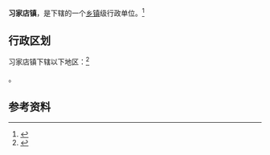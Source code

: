 {{中国乡级行政区|42/03/81/106/000}}

'''习家店镇'''，是{{PRC admin/fullname|42/03/81/106/000|3}}下辖的一个[[乡镇|乡镇]]级行政单位。<ref>{{PRC admin/ref sgc|{{PRC admin/parent|42/03/81/106/000}}}}</ref>

== 行政区划 ==

习家店镇下辖以下地区：<ref>{{PRC admin/ref sgc|42/03/81/106/000}}</ref>

{{PRC admin/children|42/03/81/106/000}}。

== 参考资料 ==

{{reflist}}

{{PRC admin/navcat|42/03/81/106/000}}
{{湖北行政区划小作品}}